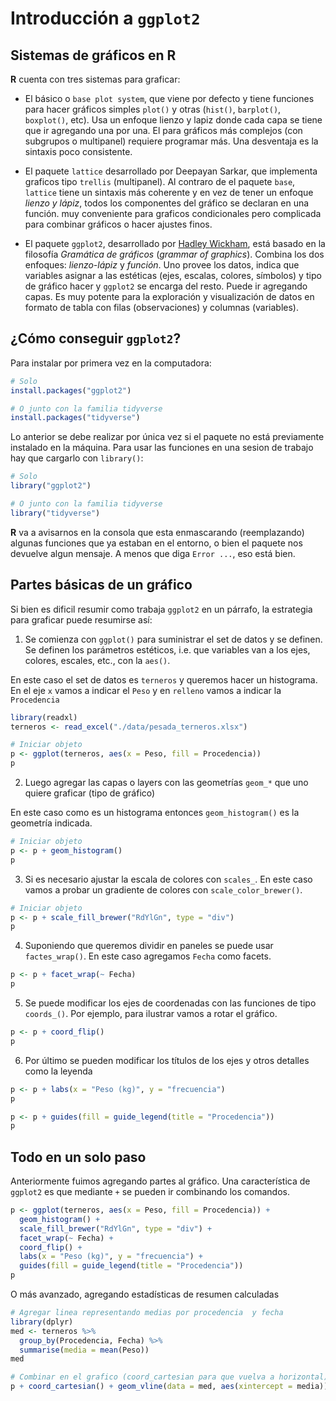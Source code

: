 # Introducción a `ggplot2`

## Sistemas de gráficos en **R**

**R** cuenta con tres sistemas para graficar:

- El básico o `base plot system`, que viene por defecto y tiene funciones para hacer gráficos simples `plot()` y otras (`hist()`, `barplot()`, `boxplot()`, etc). Usa un enfoque lienzo y lapiz donde cada capa se tiene que ir agregando una por una. El para gráficos más complejos (con subgrupos o multipanel) requiere programar más. Una desventaja es la sintaxis poco consistente.

- El paquete `lattice` desarrollado por Deepayan Sarkar, que implementa graficos tipo `trellis` (multipanel). Al contraro de el paquete `base`, `lattice` tiene un sintaxis más coherente y en vez de tener un enfoque _lienzo y lápiz_, todos los componentes del gráfico se declaran en una función. muy conveniente para graficos condicionales pero complicada para combinar gráficos o hacer ajustes finos.

- El paquete `ggplot2`, desarrollado por [Hadley Wickham](http://hadley.nz/), está basado en la filosofía _Gramática de gráficos_ (_grammar of graphics_). Combina los dos enfoques: _lienzo-lápiz_ y _función_. Uno provee los datos, indica que variables asignar a las estéticas (ejes, escalas, colores, símbolos) y tipo de gráfico hacer y `ggplot2` se encarga del resto. Puede ir agregando capas. Es muy potente para la exploración y visualización de datos en formato de tabla con filas (observaciones) y columnas (variables).

## ¿Cómo conseguir `ggplot2`?

Para instalar por primera vez en la computadora:

```r
# Solo
install.packages("ggplot2")

# O junto con la familia tidyverse
install.packages("tidyverse")
```

Lo anterior se debe realizar por única vez si el paquete no está previamente instalado en la máquina. Para usar las funciones en una sesion de trabajo hay que cargarlo con `library()`:

```r
# Solo
library("ggplot2")

# O junto con la familia tidyverse
library("tidyverse")
```

**R** va a avisarnos en la consola que esta enmascarando (reemplazando) algunas funciones que ya estaban en el entorno, o bien el paquete nos devuelve algun mensaje. A menos que diga `Error ...`, eso está bien.

## Partes básicas de un gráfico

Si bien es dificil resumir como trabaja `ggplot2` en un párrafo, la estrategia para graficar puede resumirse así:

1. Se comienza con `ggplot()` para suministrar el set de datos y se definen. Se definen los parámetros estéticos, i.e. que variables van a los ejes, colores, escales, etc., con la `aes()`.

En este caso el set de datos es `terneros` y queremos hacer un histograma. En el eje `x` vamos a indicar el `Peso` y en `relleno` vamos a indicar la `Procedencia`

```r
library(readxl)
terneros <- read_excel("./data/pesada_terneros.xlsx")

# Iniciar objeto
p <- ggplot(terneros, aes(x = Peso, fill = Procedencia))
p
```

2. Luego agregar las capas o layers con las geometrías `geom_*` que uno quiere graficar (tipo de gráfico)

En este caso como es un histograma entonces `geom_histogram()` es la geometría indicada.

```r
# Iniciar objeto
p <- p + geom_histogram()
p
```

3. Si es necesario ajustar la escala de colores con `scales_`. En este caso vamos a probar un gradiente de colores con `scale_color_brewer()`.

```r
# Iniciar objeto
p <- p + scale_fill_brewer("RdYlGn", type = "div")
p
```


4. Suponiendo que queremos dividir en paneles se puede usar `factes_wrap()`. En este caso agregamos `Fecha` como facets.

```r
p <- p + facet_wrap(~ Fecha)
p
```

5. Se puede modificar los ejes de coordenadas con las funciones de tipo `coords_()`. Por ejemplo, para ilustrar vamos a rotar el gráfico.

```r
p <- p + coord_flip()
p
```

6. Por último se pueden modificar los títulos de los ejes y otros detalles como la leyenda

```r
p <- p + labs(x = "Peso (kg)", y = "frecuencia")
p

p <- p + guides(fill = guide_legend(title = "Procedencia"))
p
```

## Todo en un solo paso

Anteriormente fuimos agregando partes al gráfico. Una característica de `ggplot2` es que mediante `+` se pueden ir combinando los comandos.

```r
p <- ggplot(terneros, aes(x = Peso, fill = Procedencia)) +
  geom_histogram() +
  scale_fill_brewer("RdYlGn", type = "div") +
  facet_wrap(~ Fecha) +
  coord_flip() + 
  labs(x = "Peso (kg)", y = "frecuencia") + 
  guides(fill = guide_legend(title = "Procedencia"))
p
```

O más avanzado, agregando estadísticas de resumen calculadas

```r
# Agregar linea representando medias por procedencia  y fecha
library(dplyr)
med <- terneros %>% 
  group_by(Procedencia, Fecha) %>%
  summarise(media = mean(Peso))
med

# Combinar en el grafico (coord_cartesian para que vuelva a horizontal)
p + coord_cartesian() + geom_vline(data = med, aes(xintercept = media))
```